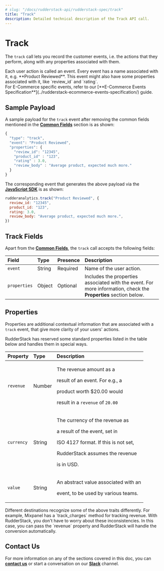 ```yaml
---
# slug: "/docs/rudderstack-api/rudderstack-spec/track"
title: "Track"
description: Detailed technical description of the Track API call.
---
```


# Track

The `track` call lets you record the customer events, i.e. the actions that they perform, along with any properties associated with them.

<div class="infoBlock">
Each user action is called an event. Every event has a name associated with it, e.g. **Product Reviewed**. This event might also have some properties associated with it, like `review_id` and `rating`.

</div>

<div class="successBlock">
  For E-Commerce specific events, refer to our [**E-Commerce Events
  Specification**](../rudderstack-ecommerce-events-specification/) guide.
</div>

## Sample Payload

A sample payload for the `track` event after removing the common fields mentioned in the [**Common Fields**](common-fields.md) section is as shown:

```javascript
{
  "type": "track",
  "event": "Product Reviewed",
  "properties": {
    "review_id": "12345",
    "product_id" : "123",
    "rating" : 3.0,
    "review_body" : "Average product, expected much more."
  }
}
```

The corresponding event that generates the above payload via the [**JavaScript SDK**](../../stream-sources/rudderstack-sdk-integration-guides/rudderstack-javascript-sdk/) is as shown:

```javascript
rudderanalytics.track("Product Reviewed", {
  review_id: "12345",
  product_id: "123",
  rating: 3.0,
  review_body: "Average product, expected much more.",
})
```

## Track Fields

Apart from the [**Common Fields**](common-fields.md), the `track` call accepts the following fields:

| **Field**    | **Type** | **Presence** | **Description**                                                                                                  |
| :----------- | :------- | :----------- | :--------------------------------------------------------------------------------------------------------------- |
| `event`      | String   | Required     | Name of the user action.                                                                                         |
| `properties` | Object   | Optional     | Includes the properties associated with the event. For more information, check the **Properties** section below. |

## Properties

Properties are additional contextual information that are associated with a `track` event, that give more clarity of your users' actions.

RudderStack has reserved some standard properties listed in the table below and handles them in special ways.

<table>
  <thead>
    <tr>
      <th style="text-align:left">
        <b>Property</b>
      </th>
      <th style="text-align:left">
        <b>Type</b>
      </th>
      <th style="text-align:left">
        <b>Description</b>
      </th>
    </tr>
  </thead>
  <tbody>
    <tr>
      <td style="text-align:left">
        <code>revenue</code>
      </td>
      <td style="text-align:left">Number</td>
      <td style="text-align:left">
        <p>The revenue amount as a</p>
        <p>result of an event. For e.g., a</p>
        <p>product worth $20.00 would</p>
        <p>
          result in a <code>revenue</code> of <code>20.00</code>
        </p>
      </td>
    </tr>
    <tr>
      <td style="text-align:left">
        <code>currency</code>
      </td>
      <td style="text-align:left">String</td>
      <td style="text-align:left">
        <p>The currency of the revenue as</p>
        <p>a result of the event, set in</p>
        <p>ISO 4127 format. If this is not set,</p>
        <p>RudderStack assumes the revenue</p>
        <p>is in USD.</p>
      </td>
    </tr>
    <tr>
      <td style="text-align:left">
        <code>value</code>
      </td>
      <td style="text-align:left">String</td>
      <td style="text-align:left">
        <p>An abstract value associated with an</p>
        <p>event, to be used by various teams.</p>
      </td>
    </tr>
  </tbody>
</table>

<div class="successBlock">
  Different destinations recognize some of the above traits differently. For
  example, Mixpanel has a `track_charges` method for tracking revenue. With
  RudderStack, you don't have to worry about these inconsistencies. In this
  case, you can pass the `revenue` property and RudderStack will handle the
  conversion automatically.
</div>

## Contact Us

For more information on any of the sections covered in this doc, you can [**contact us**](mailto:%20docs@rudderstack.com) or start a conversation on our [**Slack**](https://rudderstack.com/join-rudderstack-slack-community) channel.
